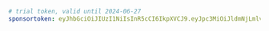 ```yaml title="evcc.yaml"
# trial token, valid until 2024-06-27
sponsortoken: eyJhbGciOiJIUzI1NiIsInR5cCI6IkpXVCJ9.eyJpc3MiOiJldmNjLmlvIiwic3ViIjoidHJpYWwiLCJleHAiOjE3MjIxNTM2MDAsImlhdCI6MTcxOTU2MTYwMCwic3BlIjp0cnVlLCJzcmMiOiJtYSJ9.81Bd8lvqVYGTOQi0vVQAK9Q6k8aruoD1ic3_88in9Kw
```
